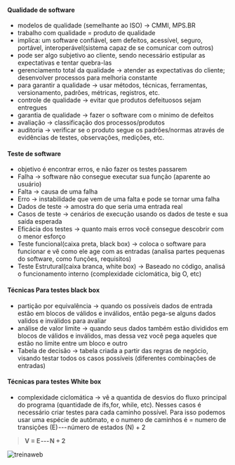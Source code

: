 






#### Qualidade de software

-   modelos de qualidade (semelhante ao ISO) → CMMI, MPS.BR
-   trabalho com qualidade = produto de qualidade
-   implica: um software confiável, sem defeitos, acessível, seguro,
    portável, interoperável(sistema capaz de se comunicar com outros)
-   pode ser algo subjetivo ao cliente, sendo necessário estipular as
    expectativas e tentar quebra-las
-   gerenciamento total da qualidade → atender as expectativas do
    cliente; desenvolver processos para melhoria constante
-   para garantir a qualidade → usar métodos, técnicas, ferramentas,
    versionamento, padrões, métricas, registros, etc.
-   controle de qualidade → evitar que produtos defeituosos sejam
    entregues
-   garantia de qualidade → fazer o software com o minimo de defeitos
-   avaliação → classificação dos processos/produtos
-   auditoria → verificar se o produto segue os padrões/normas através
    de evidências de testes, observações, medições, etc.








#### Teste de software

-   objetivo é encontrar erros, e não fazer os testes passarem
-   Falha → software não consegue executar sua função (aparente ao
    usuário)
-   Falta → causa de uma falha
-   Erro → instabilidade que vem de uma falta e pode se tornar uma falha
-   Dados de teste → amostra do que seria uma entrada real
-   Casos de teste → cenários de execução usando os dados de teste e sua
    saída esperada
-   Eficácia dos testes → quanto mais erros você consegue descobrir com
    o menor esforço
-   Teste funcional(caixa preta, black box) → coloca o software para
    funcionar e vê como ele age com as entradas (analisa partes pequenas
    do software, como funções, requisitos)
-   Teste Estrutural(caixa branca, white box) → Baseado no código,
    analisá o funcionamento interno (complexidade ciclomática, big O,
    etc)

#### Técnicas Para testes black box

-   partição por equivalência → quando os possíveis dados de entrada
    estão em blocos de válidos e inválidos, então pega-se alguns dados
    validos e inválidos para avaliar
-   análise de valor limite → quando seus dados também estão divididos
    em blocos de válidos e inválidos, mas dessa vez você pega aqueles
    que estão no limite entre um bloco e outro
-   Tabela de decisão → tabela criada a partir das regras de negócio,
    visando testar todos os casos possíveis (diferentes combinações de
    entradas)

#### Técnicas para testes White box

-   complexidade ciclomática → vê a quantida de desvios do fluxo
    principal do programa (quantidade de ifs,for, while, etc). Nesses
    casos é necessário criar testes para cada caminho possível. Para
    isso podemos usar uma espécie de autômato, e o numero de caminhos é
    = numero de transições (E) --- número de estados (N) + 2

> **V = E --- N + 2**

![[treinaweb](https://www.treinaweb.com.br/blog/complexidade-ciclomatica-analise-estatica-e-refatoracao)](/image/image_291.png)


